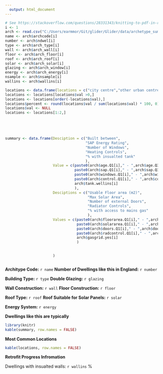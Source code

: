 ```yaml
---
  output: html_document
---
```

  
```r
# See https://stackoverflow.com/questions/28331343/knitting-to-pdf-in-r for info
i <- 1
arch <- read.csv("C:/Users/earmmor/Git/glider/Glider/data/archetype_summary.csv" , stringsAsFactors = FALSE)
name <- arch$archcode[i]
number <- arch$ndwel[i]
type <- arch$arch_type[i]
wall <- arch$arch_wall[i]
floor <- arch$arch_floor[i]
roof <- arch$arch_roof[i]
solar <- arch$arch_solar[i]
glazing <- arch$arch_window[i]
energy <- arch$arch_energy[i]
nsample <- arch$nsample[i]
wallins <- arch$wallins[i]

locations <- data.frame(locations = c("city centre","other urban centre","suburban residential","rural residential","village centre","rural"), val = c(arch$citycentre[i], arch$otherurban[i], arch$suburban[i], arch$ruralres[i], arch$villagecentre[i], arch$rural[i]))
locations <- locations[locations$val >0,]
locations <- locations[order(-locations$val),]
locations$percent <- round(locations$val / sum(locations$val) * 100, 0)
locations$val <- NULL
locations <- locations[1:2,]





summary <- data.frame(Desciption = c("Built between",
                                     "SAP Energy Rating",
                                     "Number of Windows",
                                     "Heating Controls",
                                     "% with insualted tank"
                                     ),
                      Value = c(paste0(arch$age.Q1[i]," - ",arch$age.Q3[i]),
                                paste0(arch$sap.Q1[i]," - ",arch$sap.Q3[i]),
                                paste0(arch$windows.Q1[i]," - ",arch$windows.Q3[i]),
                                paste0(arch$control.Q1[i]," - ",arch$control.Q3[i]),
                                arch$tank.wellins[i]
                                ),
                      Desciptions = c("Usable Floor area (m2)",
                                      "Max Solar Area",
                                      "Number of external Doors",
                                      "Radiator Controls",
                                      "% with access to mains gas"
                                      ),
                      Values = c(paste0(arch$floorarea.Q1[i]," - ",arch$floorarea.Q3[i]),
                                 paste0(arch$solararea.Q1[i]," - ",arch$solararea.Q3[i]),
                                 paste0(arch$doors.Q1[i]," - ",arch$doors.Q3[i]),
                                 paste0(arch$radcontrol.Q1[i]," - ",arch$radcontrol.Q3[i]),
                                 arch$gasgrid.yes[i]
                                 )
                      
                      
                      )



```

<style>
  .col2 {
    columns: 2 200px;         /* number of columns and width in pixels*/
    -webkit-columns: 2 200px; /* chrome, safari */
    -moz-columns: 2 200px;    /* firefox */
  }
  .col3 {
    columns: 3 100px;
    -webkit-columns: 3 100px;
    -moz-columns: 3 100px;
  }
</style>




**Architype Code:** `r name`		      **Number of Dwellings like this in England:** `r number`

**Building Type:** `r type`           **Double Glazing:**  `r glazing`

**Wall Construction:** `r wall`  			**Floor Construction:** `r floor`

**Roof Type:** `r roof`               **Roof Suitable for Solar Panels:**  `r solar` 

**Energy System:**  `r energy`

**Dwellings like this are typically**

```r
library(knitr)
kable(summary, row.names = FALSE)
```


**Most Common Locations**
```r
kable(locations, row.names = FALSE)
```

**Retrofit Progress Infromation**

Dwellings with insualted walls: `r wallins` %




